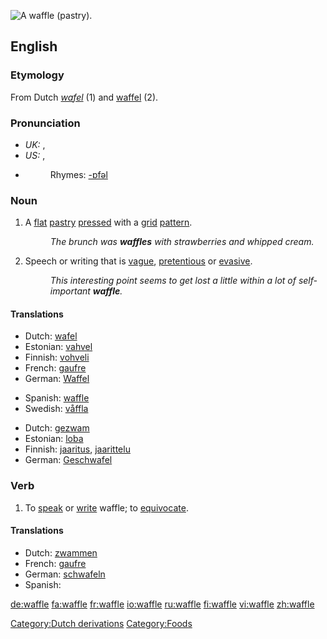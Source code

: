 [[Image:Gaufre molle.jpg|thumb|right|A waffle (pastry).]]
{{wikipedia}}
==English==

===Etymology===
From Dutch ''[[wafel]]'' (1) and <!--possibly --> [[waffel]] (2).

===Pronunciation===
*''UK:'' {{IPA|/ˈwɒfl/}}, {{SAMPA|/"wOfl/}}
*''US:'' {{IPA|/ˈwɑːfl/, /ˈwɔːfl/}}, {{SAMPA|/"wOfl/, /"wAfl/}}
*{{audio|en-us-waffle.ogg|Audio (US)}}
*:Rhymes: [[Rhymes:English:-ɒfəl|-ɒfəl]]

===Noun===
{{en-noun}}

# {{countable}} A [[flat]] [[pastry]] [[press]]ed with a [[grid]] [[pattern]].
#: ''The brunch was '''waffles''' with strawberries and whipped cream.''
# {{uncountable}} Speech or writing that is [[vague]], [[pretentious]] or [[evasive]].
#: ''This interesting point seems to get lost a little within a lot of self-important '''waffle'''.''

====Translations====
{{trans-top|flat pastry}}
*Dutch: [[wafel]] {{f}}
*Estonian: [[vahvel]]
*Finnish: [[vohveli]]
*French: [[gaufre]] {{f}}
*German: [[Waffel]] {{f}}
{{trans-mid}}
*Spanish: [[waffle]] {{m}}
*Swedish: [[våffla]] {{c}}
{{trans-bottom}}

{{trans-top|speech or writing that is vague}}
*Dutch: [[gezwam]] {{n}}
*Estonian: [[loba]]
*Finnish: [[jaaritus]], [[jaarittelu]]
*German: [[Geschwafel]] {{n}}
{{trans-mid}}
{{trans-bottom}}

===Verb===
{{en-verb|waffl|ing}}

# To [[speak]] or [[write]] waffle; to [[equivocate]].

====Translations====
{{top}}
*Dutch: [[zwammen]]
*French: [[gaufre]]
*German: [[schwafeln]]
*Spanish: {{t|es|barquillo}}
{{mid}}
{{bottom}}

[[Category:Dutch derivations]]
[[Category:Foods]]

[[de:waffle]]
[[fa:waffle]]
[[fr:waffle]]
[[io:waffle]]
[[ru:waffle]]
[[fi:waffle]]
[[vi:waffle]]
[[zh:waffle]]